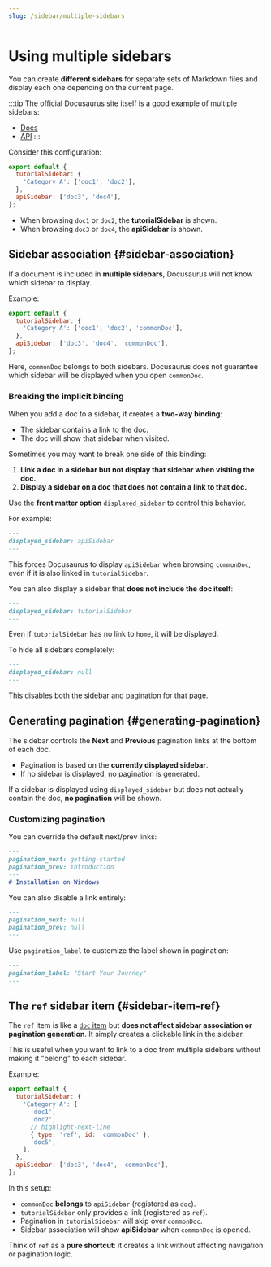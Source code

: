 ```yaml
---
slug: /sidebar/multiple-sidebars
---
```


# Using multiple sidebars

You can create **different sidebars** for separate sets of Markdown files and display each one depending on the current page.

:::tip
The official Docusaurus site itself is a good example of multiple sidebars:

- [Docs](/docs/introduction)
- [API](https://docusaurus.io/docs/cli)
:::

Consider this configuration:

```js title="sidebars.js"
export default {
  tutorialSidebar: {
    'Category A': ['doc1', 'doc2'],
  },
  apiSidebar: ['doc3', 'doc4'],
};
```

* When browsing `doc1` or `doc2`, the **tutorialSidebar** is shown.
* When browsing `doc3` or `doc4`, the **apiSidebar** is shown.

<AdsComponent />

## Sidebar association {#sidebar-association}

If a document is included in **multiple sidebars**, Docusaurus will not know which sidebar to display.

Example:

```js title="sidebars.js"
export default {
  tutorialSidebar: {
    'Category A': ['doc1', 'doc2', 'commonDoc'],
  },
  apiSidebar: ['doc3', 'doc4', 'commonDoc'],
};
```

Here, `commonDoc` belongs to both sidebars.
Docusaurus does not guarantee which sidebar will be displayed when you open `commonDoc`.

### Breaking the implicit binding

When you add a doc to a sidebar, it creates a **two-way binding**:

* The sidebar contains a link to the doc.
* The doc will show that sidebar when visited.

Sometimes you may want to break one side of this binding:

1. **Link a doc in a sidebar but not display that sidebar when visiting the doc.**
2. **Display a sidebar on a doc that does not contain a link to that doc.**

Use the **front matter option** `displayed_sidebar` to control this behavior.

For example:

```md title="commonDoc.md"
---
displayed_sidebar: apiSidebar
---
```

This forces Docusaurus to display `apiSidebar` when browsing `commonDoc`, even if it is also linked in `tutorialSidebar`.

You can also display a sidebar that **does not include the doc itself**:

```md title="home.md"
---
displayed_sidebar: tutorialSidebar
---
```

Even if `tutorialSidebar` has no link to `home`, it will be displayed.

To hide all sidebars completely:

```md
---
displayed_sidebar: null
---
```

This disables both the sidebar and pagination for that page.

<AdsComponent />

## Generating pagination {#generating-pagination}

The sidebar controls the **Next** and **Previous** pagination links at the bottom of each doc.

* Pagination is based on the **currently displayed sidebar**.
* If no sidebar is displayed, no pagination is generated.

If a sidebar is displayed using `displayed_sidebar` but does not actually contain the doc, **no pagination** will be shown.

### Customizing pagination

You can override the default next/prev links:

```md title="windows.md"
---
pagination_next: getting-started
pagination_prev: introduction
---
# Installation on Windows
```

You can also disable a link entirely:

```md
---
pagination_next: null
pagination_prev: null
---
```

Use `pagination_label` to customize the label shown in pagination:

```md
---
pagination_label: "Start Your Journey"
---
```

<AdsComponent />

## The `ref` sidebar item {#sidebar-item-ref}

The `ref` item is like a [`doc` item](./items#sidebar-item-doc)
but **does not affect sidebar association or pagination generation**.
It simply creates a clickable link in the sidebar.

This is useful when you want to link to a doc from multiple sidebars
without making it "belong" to each sidebar.

Example:

```js title="sidebars.js"
export default {
  tutorialSidebar: {
    'Category A': [
      'doc1',
      'doc2',
      // highlight-next-line
      { type: 'ref', id: 'commonDoc' },
      'doc5',
    ],
  },
  apiSidebar: ['doc3', 'doc4', 'commonDoc'],
};
```

In this setup:

* `commonDoc` **belongs** to `apiSidebar` (registered as `doc`).
* `tutorialSidebar` only provides a link (registered as `ref`).
* Pagination in `tutorialSidebar` will skip over `commonDoc`.
* Sidebar association will show **apiSidebar** when `commonDoc` is opened.

Think of `ref` as a **pure shortcut**:
it creates a link without affecting navigation or pagination logic.